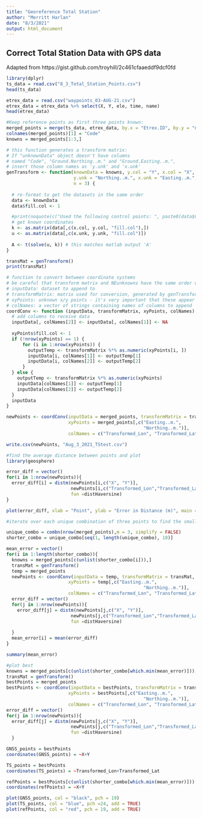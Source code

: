 ```yaml
---
title: "Georeference Total Station"
author: "Merritt Harlan"
date: "8/3/2021"
output: html_document
---
```


## Correct Total Station Data with GPS data
Adapted from https://gist.github.com/troyhill/2c461cfaaeddf9dcf0fd

```r
library(dplyr)
ts_data = read.csv("8_3_Total_Station_Points.csv")
head(ts_data)

etrex_data = read.csv("waypoints_03-AUG-21.csv")
etrex_data = etrex_data %>% select(X, Y, ele, time, name)
head(etrex_data)

#Keep reference points as first three points known:
merged_points = merge(ts_data, etrex_data, by.x = "Etrex.ID", by.y = "name")
colnames(merged_points)[1] = "Code"
knowns = merged_points[1:3,]
```


```r
# this function generates a transform matrix:
# If "unknownData" object doesn't have columns 
# named "Code", "Ground.Northing..m." and "Ground.Easting..m.",
# insert those column names as 'y.unk' and 'x.unk'
genTransform <- function(knownData = knowns, y.col = "Y", x.col = "X", 
                         y.unk = "Northing..m.", x.unk = "Easting..m.", 
                         n = 3) {
  
  # re-format to get the datasets in the same order
  data <- knownData
  data$fill.col <- 1

  #print(noquote(c("Used the following control points: ", paste0(data$Code[1:n], collapse = ", "))))
  # get known coordinates
  k <- as.matrix(data[,c(x.col, y.col, "fill.col"),])
  u <- as.matrix(data[,c(x.unk, y.unk, "fill.col")])
  
  A <- t(solve(u, k)) # this matches matlab output 'A'
}

transMat = genTransform()
print(transMat)

```


```r
# function to convert between coordinate systems
# be careful that transform matrix and NEunknowns have the same order of northings/eastings
# inputData: dataset to append to
# transformMatrix: matrix used for conversion, generated by genTransform()
# xyPoints: unknown x/y points - it's very important that these appear in the order x, y
# colNames: a vector of strings containing names of columns to append
coordConv <- function (inputData, transformMatrix, xyPoints, colNames) {
  # add columns to receive data
  inputData[, colNames[2]] <- inputData[, colNames[1]] <- NA
  
  xyPoints$fill.col <- 1
  if (!nrow(xyPoints) == 1) {
      for (i in 1:nrow(xyPoints)) {
        outputTemp <- transformMatrix %*% as.numeric(xyPoints[i, ])
        inputData[i, colNames[1]] <- outputTemp[1]
        inputData[i, colNames[2]] <- outputTemp[2]
      }    
  } else { 
    outputTemp <- transformMatrix %*% as.numeric(xyPoints)
    inputData[colNames[1]] <- outputTemp[1]
    inputData[colNames[2]] <- outputTemp[2]
  }
  inputData
}

newPoints <- coordConv(inputData = merged_points, transformMatrix = transMat, 
                       xyPoints = merged_points[,c("Easting..m.",
                                                   "Northing..m.")], 
                       colNames = c("Transformed_Lon", "Transformed_Lat"))

write.csv(newPoints, "Aug_3_2021_TStest.csv")

```


```r
#find the average distance between points and plot
library(geosphere)

error_diff = vector()
for(i in 1:nrow(newPoints)){
  error_diff[i] = distm(newPoints[i,c("X", "Y")], 
                        newPoints[i,c("Transformed_Lon","Transformed_Lat")], 
                        fun =distHaversine)
}

plot(error_diff, xlab = "Point", ylab = "Error in Distance (m)", main = "Discrepancy in Total Station Location from Triangulation")

```

```r
#iterate over each unique combination of three points to find the smallest distance

unique_combo = combn(nrow(merged_points),m = 3, simplify = FALSE)
shorter_combo = unique_combo[seq(1, length(unique_combo), 10)]

mean_error = vector()
for(i in 1:length(shorter_combo)){
  knowns = merged_points[c(unlist(shorter_combo[i])),]
  transMat = genTransform()
  temp = merged_points
  newPoints <- coordConv(inputData = temp, transformMatrix = transMat, 
                       xyPoints = temp[,c("Easting..m.",
                                                   "Northing..m.")], 
                       colNames = c("Transformed_Lon", "Transformed_Lat"))
  error_diff = vector()
  for(j in 1:nrow(newPoints)){
    error_diff[j] = distm(newPoints[j,c("X", "Y")], 
                        newPoints[j,c("Transformed_Lon","Transformed_Lat")], 
                        fun =distHaversine)
    
  }
  mean_error[i] = mean(error_diff)
}

summary(mean_error)
```

```r
#plot best
knowns = merged_points[c(unlist(shorter_combo[which.min(mean_error)])),]
transMat = genTransform()
bestPoints = merged_points
bestPoints <- coordConv(inputData = bestPoints, transformMatrix = transMat, 
                       xyPoints = bestPoints[,c("Easting..m.",
                                                   "Northing..m.")], 
                       colNames = c("Transformed_Lon", "Transformed_Lat"))
error_diff = vector()
for(j in 1:nrow(newPoints)){
  error_diff[j] = distm(newPoints[j,c("X", "Y")], 
                        newPoints[j,c("Transformed_Lon","Transformed_Lat")], 
                        fun =distHaversine)
  }

GNSS_points = bestPoints
coordinates(GNSS_points) = ~X+Y

TS_points = bestPoints
coordinates(TS_points) = ~Transformed_Lon+Transformed_Lat

refPoints = bestPoints[c(unlist(shorter_combo[which.min(mean_error)])),]
coordinates(refPoints) = ~X+Y

plot(GNSS_points, col = "black", pch = 19)
plot(TS_points, col = "blue", pch =24, add = TRUE)
plot(refPoints, col = "red", pch = 19, add = TRUE)
```

